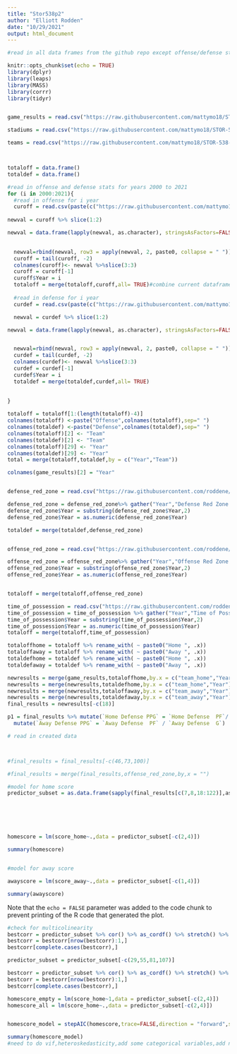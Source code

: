 ```yaml
---
title: "Stor538p2"
author: "Elliott Rodden"
date: "10/29/2021"
output: html_document
---
```


```r
#read in all data frames from the github repo except offense/defense stats.

knitr::opts_chunk$set(echo = TRUE)
library(dplyr)
library(leaps)
library(MASS)
library(corrr)
library(tidyr)


game_results = read.csv("https://raw.githubusercontent.com/mattymo18/STOR-538-P2-2021-Spring/master/Source_Data/game_results.csv")

stadiums = read.csv("https://raw.githubusercontent.com/mattymo18/STOR-538-P2-2021-Spring/master/Source_Data/nfl_stadiums.csv")

teams = read.csv("https://raw.githubusercontent.com/mattymo18/STOR-538-P2-2021-Spring/master/Source_Data/nfl_teams.csv")




```

```r

totaloff = data.frame()
totaldef = data.frame()

#read in offense and defense stats for years 2000 to 2021
for (i in 2000:2021){
  #read in offense for i year
  curoff = read.csv(paste(c("https://raw.githubusercontent.com/mattymo18/STOR-538-P2-2021-Spring/master/Source_Data/Offensive-Stats/P2.",i,".Off.Stats.csv"),collapse = ""))
  
newval = curoff %>% slice(1:2) 

newval = data.frame(lapply(newval, as.character), stringsAsFactors=FALSE)

  
  newval=rbind(newval, row3 = apply(newval, 2, paste0, collapse = " "))
  curoff = tail(curoff, -2)
  colnames(curoff)<- newval %>%slice(3:3)
  curoff = curoff[-1]
  curoff$Year = i
  totaloff = merge(totaloff,curoff,all= TRUE)#combine current dataframe to existing dataframe.
  
  #read in defense for i year
  curdef = read.csv(paste(c("https://raw.githubusercontent.com/mattymo18/STOR-538-P2-2021-Spring/master/Source_Data/Defensive-Stats/P2.",i,".Def.Stats.csv"),collapse = ""))

  newval = curdef %>% slice(1:2) 

newval = data.frame(lapply(newval, as.character), stringsAsFactors=FALSE)


  newval=rbind(newval, row3 = apply(newval, 2, paste0, collapse = " "))
  curdef = tail(curdef, -2)
  colnames(curdef)<- newval %>%slice(3:3)
  curdef = curdef[-1]
  curdef$Year = i
  totaldef = merge(totaldef,curdef,all= TRUE)
  
  
}

totaloff = totaloff[1:(length(totaloff)-4)]
colnames(totaloff) <-paste("Offense",colnames(totaloff),sep=" ")
colnames(totaldef) <-paste("Defense",colnames(totaldef),sep=" ")
colnames(totaloff)[2] <- "Team"
colnames(totaldef)[2] <- "Team"
colnames(totaloff)[29] <- "Year"
colnames(totaldef)[29] <- "Year"
total = merge(totaloff,totaldef,by = c("Year","Team"))

```


```r
colnames(game_results)[2] = "Year"


defense_red_zone = read.csv("https://raw.githubusercontent.com/roddene/Stor538P2/master/Red%20Zone%20Chances%20Per%20Team%20-%20Defensive%20Red%20Zone%20Chances%20Per%20Game.csv")

defense_red_zone = defense_red_zone%>% gather("Year","Defense Red Zone Chances",2:20) 
defense_red_zone$Year = substring(defense_red_zone$Year,2)
defense_red_zone$Year = as.numeric(defense_red_zone$Year)

totaldef = merge(totaldef,defense_red_zone)


offense_red_zone = read.csv("https://raw.githubusercontent.com/roddene/Stor538P2/master/Red%20Zone%20Chances%20Per%20Team%20-%20Offensive%20Red%20Zone%20Chances%20Per%20Game.csv")

offense_red_zone = offense_red_zone%>% gather("Year","Offense Red Zone Chances",2:20) 
offense_red_zone$Year = substring(offense_red_zone$Year,2)
offense_red_zone$Year = as.numeric(offense_red_zone$Year)


totaloff = merge(totaloff,offense_red_zone)

time_of_possession = read.csv("https://raw.githubusercontent.com/roddene/Stor538P2/master/Red%20Zone%20Chances%20Per%20Team%20-%20Time%20of%20Posession.csv")
time_of_possession = time_of_possession %>% gather("Year","Time of Possession",2:20)
time_of_possession$Year = substring(time_of_possession$Year,2)
time_of_possession$Year = as.numeric(time_of_possession$Year)
totaloff = merge(totaloff,time_of_possession)


```



```r





totaloffhome = totaloff %>% rename_with( ~ paste0("Home ", .x))
totaloffaway = totaloff %>% rename_with( ~ paste0("Away ", .x))
totaldefhome = totaldef %>% rename_with( ~ paste0("Home ", .x))
totaldefaway = totaldef %>% rename_with( ~ paste0("Away ", .x))

newresults = merge(game_results,totaloffhome,by.x = c("team_home","Year"),by.y = c("Home Team","Home Year"))
newresults = merge(newresults,totaldefhome,by.x = c("team_home","Year"),by.y = c("Home Team","Home Year"))
newresults = merge(newresults,totaloffaway,by.x = c("team_away","Year"),by.y = c("Away Team","Away Year"))
newresults = merge(newresults,totaldefaway,by.x = c("team_away","Year"),by.y = c("Away Team","Away Year"))
final_results = newresults[-c(18)]
```



```r

p1 = final_results %>% mutate(`Home Defense PPG` = `Home Defense  PF`/ `Home Defense  G`) %>%
  mutate(`Away Defense PPG` = `Away Defense  PF` / `Away Defense  G`)

# read in created data



#final_results = final_results[-c(46,73,100)]

#final_results = merge(final_results,offense_red_zone,by,x = "")


```

```r


#model for home score
predictor_subset = as.data.frame(sapply(final_results[c(7,8,18:122)],as.numeric))






homescore = lm(score_home~.,data = predictor_subset[-c(2,4)])

summary(homescore)


#model for away score

awayscore = lm(score_away~.,data = predictor_subset[-c(1,4)])

summary(awayscore)

```
Note that the `echo = FALSE` parameter was added to the code chunk to prevent printing of the R code that generated the plot.



```r
#check for multicolinearity
bestcorr = predictor_subset %>% cor() %>% as_cordf() %>% stretch() %>% arrange(r)
bestcorr = bestcorr[nrow(bestcorr):1,]
bestcorr[complete.cases(bestcorr),]

```

```r

predictor_subset = predictor_subset[-c(29,55,81,107)]

bestcorr = predictor_subset %>% cor() %>% as_cordf() %>% stretch() %>% arrange(r)
bestcorr = bestcorr[nrow(bestcorr):1,]
bestcorr[complete.cases(bestcorr),]


```

```r


homescore_empty = lm(score_home~1,data = predictor_subset[-c(2,4)])
homescore_all = lm(score_home~.,data = predictor_subset[-c(2,4)])


homescore_model = stepAIC(homescore,trace=FALSE,direction = "forward",scope=list(lower = homescore_empty, upper = homescore_all))

summary(homescore_model)
#need to do vif,heteroskedasticity,add some categorical variables,add new varaibles
```

```r




```



